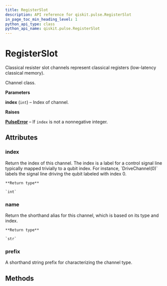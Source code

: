 ```yaml
---
title: RegisterSlot
description: API reference for qiskit.pulse.RegisterSlot
in_page_toc_min_heading_level: 1
python_api_type: class
python_api_name: qiskit.pulse.RegisterSlot
---
```


# RegisterSlot

<Class id="qiskit.pulse.RegisterSlot" isDedicatedPage={true} github="https://github.com/qiskit/qiskit/tree/stable/0.14/qiskit/pulse/channels.py" signature="RegisterSlot(index)" modifiers="class">
  Classical resister slot channels represent classical registers (low-latency classical memory).

  Channel class.

  **Parameters**

  **index** (`int`) – Index of channel.

  **Raises**

  [**PulseError**](qiskit.pulse.PulseError "qiskit.pulse.PulseError") – If `index` is not a nonnegative integer.

  ## Attributes

  ### index

  <Attribute id="qiskit.pulse.RegisterSlot.index" attributeTypeHint="int">
    Return the index of this channel. The index is a label for a control signal line typically mapped trivially to a qubit index. For instance, `DriveChannel(0)` labels the signal line driving the qubit labeled with index 0.

    **Return type**

    `int`
  </Attribute>

  ### name

  <Attribute id="qiskit.pulse.RegisterSlot.name" attributeTypeHint="str">
    Return the shorthand alias for this channel, which is based on its type and index.

    **Return type**

    `str`
  </Attribute>

  ### prefix

  <Attribute id="qiskit.pulse.RegisterSlot.prefix" attributeValue="'c'">
    A shorthand string prefix for characterizing the channel type.
  </Attribute>

  ## Methods

  |   |
  | - |
</Class>

